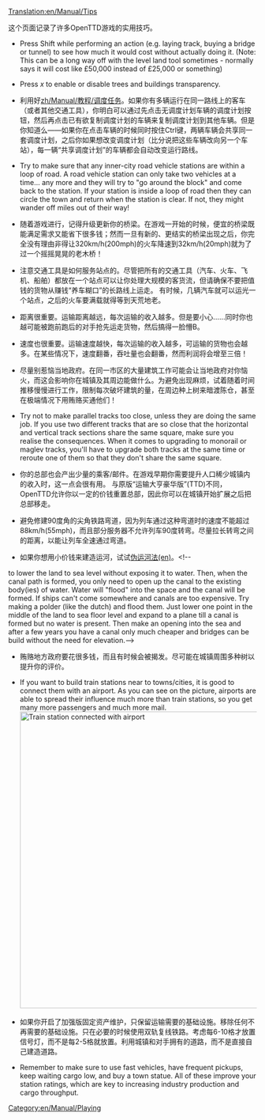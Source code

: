 [[Translation:en/Manual/Tips]]

{{zh/翻译|origin=en/Manual/Tips
|from=en
|to=zh
|Percentage=20
}}

{{zh/Manual/目录}}

这个页面记录了许多OpenTTD游戏的实用技巧。

*Press Shift while performing an action (e.g. laying track, buying a bridge or tunnel) to see how much it would cost without actually doing it. (Note: This can be a long way off with the level land tool sometimes - normally says it will cost like £50,000 instead of £25,000 or something)

*Press ''x'' to enable or disable trees and buildings transparency.

*利用好[[zh/Manual/教程/调度任务]]。如果你有多辆运行在同一路线上的客车（或者其他交通工具），你明白可以通过先点击无调度计划车辆的调度计划按钮，然后再点击已有欲复制调度计划的车辆来复制调度计划到其他车辆。但是你知道么——如果你在点击车辆的时候同时按住Ctrl键，两辆车辆会共享同一套调度计划，之后你如果想改变调度计划（比分说把这些车辆改向另一个车站），每一辆“共享调度计划”的车辆都会自动改变运行路线。<!--Use "[[en/Manual/Orders]]".  If you have more than one bus (or any other vehicle) travelling the same route, you know that you can copy the orders from one of the vehicles onto another by clicking the orders button and then the vehicle that has the orders you want to copy...  But did you know that if you press Ctrl when you click the vehicle, both vehicles will share the same set of orders so that if you ever need to change the orders (e.g. you need to send them both to another new station), every vehicle with those "Shared Orders" will see the change as well.-->

*Try to make sure that any inner-city road vehicle stations are within a loop of road.  A road vehicle station can only take two vehicles at a time... any more and they will try to "go around the block" and come back to the station.  If your station is inside a loop of road then they can circle the town and return when the station is clear.  If not, they might wander off miles out of their way!

*随着游戏进行，记得升级更新你的桥梁。在游戏一开始的时候，便宜的桥梁既能满足需求又能省下很多钱；然而一旦有新的、更结实的桥梁出现之后，你完全没有理由非得让320km/h(200mph)的火车降速到32km/h(20mph)就为了过一个摇摇晃晃的老木桥！

*注意交通工具是如何服务站点的。尽管把所有的交通工具（汽车、火车、飞机、船舶）都放在一个站点可以让你处理大规模的客货流，但请确保不要把值钱的货物从赚钱“养车糊口”的长路线上运走。<!--Be careful how you serve some of your stations.  Although putting everything you can get (buses, trains, planes, ships) into one station means that you can handle a large amount of passengers or goods traffic, make sure that you are careful not to take the goodies away from that money-generating long route that's been keeping you going. -->有时候，几辆汽车就可以运光一个站点，之后的火车要满载就得等到天荒地老。<!--Sometimes, a few buses can empty a station so that a train can take forever to build up a full load.-->

*距离很重要。运输距离越远，每次运输的收入越多。但是要小心……同时你也越可能被跑前跑后的对手抢先运走货物，然后搞得一脸懵B。<!--请理解本土化翻译:-)-->

*速度也很重要。运输速度越快，每次运输的收入越多，可运输的货物也会越多。在某些情况下，速度翻番，吞吐量也会翻番，然而利润将会增至三倍！

*尽量别惹恼当地政府。在同一市区的大量建筑工作可能会让当地政府对你恼火，而这会影响你在城镇及其周边能做什么。为避免出现麻烦，试着随着时间推移慢慢进行工作，限制每次破坏建筑的量，在周边种上树来暗渡陈仓，甚至在极端情况下用贿赂买通他们！<!--Try not to upset the locals.  Lots of building work in an area can make the local authorities mad with you.  This can affect what you can do in nearby towns.  Try to compensate by making changes over time, limiting the amount of damage you do, planting them some nice trees to hide the building work or even, in extreme cases, bribing the town in question!-->

*Try not to make parallel tracks too close, unless they are doing the same job.  If you use two different tracks that are so close that the horizontal and vertical track sections share the same square, make sure you realise the consequences.  When it comes to upgrading to monorail or maglev tracks, you'll have to upgrade both tracks at the same time or reroute one of them so that they don't share the same square.

*你的总部也会产出少量的乘客/邮件。在游戏早期你需要提升人口稀少城镇内的收入时，这一点会很有用。<!--This might be handy in the early stages of the game to boost your earnings in a sparse town.  -->与原版“运输大亨豪华版”(TTD)不同，OpenTTD允许你以一定的价钱重置总部，因此你可以在城镇开始扩展之后把总部移走。<!--Unlike the original Transport Tycoon Deluxe, OpenTTD lets you relocate the HQ (for a certain price) so that you can move it away once the town starts to expand.-->

*避免修建90度角的尖角铁路弯道，因为列车通过这种弯道时的速度不能超过88km/h(55mph)，而且部分服务器不允许列车90度转弯。尽量拉长转弯之间的距离，以能让列车全速通过弯道。<!--Try not to build sharp 90 degree turns as trains can only do 55MPH around them and some servers do not allow trains to go around such corners. Instead try to make your turns as wide as possible to allow trains to go at full speed around them.-->

*如果你想用小价钱来建造运河，试试[[en/Community/Pseudo canals|伪运河法(en)]]。<!--
to lower the land to sea level without exposing it to water.  Then, when the canal path is formed, you only need to open up the canal to the existing body(ies) of water.  Water will "flood" into the space and the canal will be formed.
If ships can't come somewhere and canals are too expensive. Try making a polder (like the dutch) and flood them. Just lower one point in the middle of the land to sea floor level and expand to a plane till a canal is formed but no water is present. Then make an opening into the sea and after a few years you have a canal only much cheaper and bridges can be build without the need for elevation.-->

*贿赂地方政府要花很多钱，而且有时候会被揭发。尽可能在城镇周围多种树以提升你的评价。

*If you want to build train stations near to towns/cities, it is good to connect them with an airport. As you can see on the picture, airports are able to spread their influence much more than train stations, so you get many more passengers and much more mail. <!--如果你想要在城镇附近修建火车站，让它紧邻机场是个好主意（译者注：就像上海虹桥枢纽那样）。如你所见，机场的覆盖范围比火车站大得多，所以你可以接受更大的客流和更多的邮件。-->[[File:en/Manual/Train vs Airport station.png|thumb|600px|center|Train station connected with airport]]

*如果你开启了加强版固定资产维护，只保留运输需要的基础设施。移除任何不再需要的基础设施。只在必要的时候使用双轨复线铁路。考虑每6-10格才放置信号灯，而不是每2-5格就放置。利用城镇和对手拥有的道路，而不是直接自己建造道路。

*Remember to make sure to use fast vehicles, have frequent pickups, keep waiting cargo low, and buy a town statue. All of these improve your station ratings, which are key to increasing industry production and cargo throughput.

[[Category:en/Manual/Playing]]